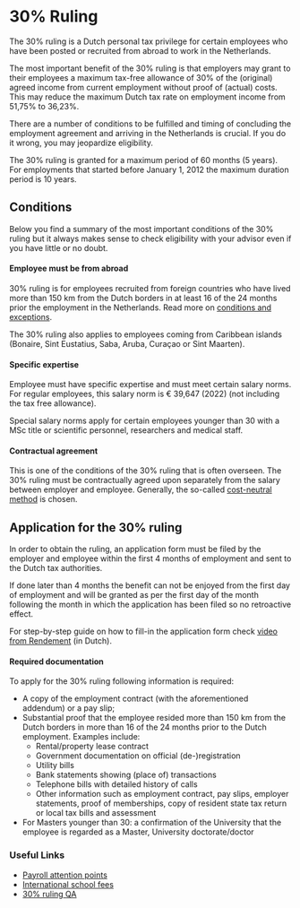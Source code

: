 <meta id="employer-30ruling" title="30% Ruling" />

# 30% Ruling
The 30% ruling is a Dutch personal tax privilege for certain employees who have been posted or recruited from abroad to work in the Netherlands.

The most important benefit of the 30% ruling is that employers may grant to their employees a maximum tax-free allowance of 30% of the (original) agreed income from current employment without proof of (actual) costs. This may reduce the maximum Dutch tax rate on employment income from 51,75% to 36,23%.

There are a number of conditions to be fulfilled and timing of concluding the employment agreement and arriving in the Netherlands is crucial. If you do it wrong, you may jeopardize eligibility.

The 30% ruling is granted for a maximum period of 60 months (5 years). For employments that started before January 1, 2012 the maximum duration period is 10 years.

## Conditions

Below you find a summary of the most important conditions of the 30% ruling but it always makes sense to check eligibility with your advisor even if you have little or no doubt.

#### Employee must be from abroad
30% ruling is for employees recruited from foreign countries who have lived more than 150 km from the Dutch borders in at least 16 of the 24 months prior the employment in the Netherlands. Read more on [conditions and exceptions](https://www.ttt-group.com/knowledge-base/conditions-of-the-30-ruling/#150km%20condition).

<callout>
    The 30% ruling also applies to employees coming from Caribbean islands (Bonaire, Sint Eustatius, Saba, Aruba, Curaçao or Sint Maarten).
</callout>

#### Specific expertise

Employee must have specific expertise and must meet certain salary norms. For regular employees, this salary norm is € 39,647 (2022) (not including the tax free allowance).

Special salary norms apply for certain employees younger than 30 with a MSc title or scientific personnel, researchers and medical staff.

#### Contractual agreement

This is one of the conditions of the 30% ruling that is often overseen. The 30% ruling must be contractually agreed upon separately from the salary between employer and employee. Generally, the so-called [cost-neutral method](https://www.ttt-group.com/knowledge-base/conditions-of-the-30-ruling/#contractual%20agreement) is chosen.

## Application for the 30% ruling

In order to obtain the ruling, an application form must be filed by the employer and employee within the first 4 months of employment and sent to the Dutch tax authorities.

If done later than 4 months the benefit can not be enjoyed from the first day of employment and will be granted as per the first day of the month following the month in which the application has been filed so no retroactive effect.

For step-by-step guide on how to fill-in the application form check [video from Rendement](https://www.rendement.nl/30-procent-regeling/tools/instructie-aanvragen-30-regeling.html) (in Dutch).

#### Required documentation

To apply for the 30% ruling following information is required:

- A copy of the employment contract (with the aforementioned addendum) or a pay slip;
- Substantial proof that the employee resided more than 150 km from the Dutch borders in more than 16 of the 24 months prior to the Dutch employment. Examples include:
  - Rental/property lease contract
  - Government documentation on official (de-)registration
  - Utility bills
  - Bank statements showing (place of) transactions
  - Telephone bills with detailed history of calls
  - Other information such as employment contract, pay slips, employer statements, proof of memberships, copy of resident state tax return or local tax bills and assessment
- For Masters younger than 30: a confirmation of the University that the employee is regarded as a Master, University doctorate/doctor

### Useful Links
- [Payroll attention points](https://www.ttt-group.com/knowledge-base/payroll-attention-points/)
- [International school fees](https://www.ttt-group.com/knowledge-base/international-school-fees/)
- [30% ruling QA](https://www.rendement.nl/30-procent-regeling/toolbox/zo-past-u-de-30-regeling-correct-toe.html)
